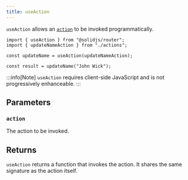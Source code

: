 ```yaml
---
title: useAction
---
```


`useAction` allows an [`action`](/solid-router/reference/data-apis/action) to be invoked programmatically.

```tsx
import { useAction } from "@solidjs/router";
import { updateNameAction } from "./actions";

const updateName = useAction(updateNameAction);

const result = updateName("John Wick");
```

:::info[Note]
`useAction` requires client-side JavaScript and is not progressively enhanceable.
:::

## Parameters

### `action`

The action to be invoked.

## Returns

`useAction` returns a function that invokes the action.
It shares the same signature as the action itself.
